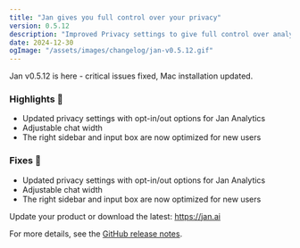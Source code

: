 ```yaml
---
title: "Jan gives you full control over your privacy"
version: 0.5.12
description: "Improved Privacy settings to give full control over analytics"
date: 2024-12-30
ogImage: "/assets/images/changelog/jan-v0.5.12.gif"
---
```



<ChangelogHeader title= "Jan v0.5.12: Improved Privacy settings to give full control over analytics." date="2024-12-30" ogImage= "/assets/images/changelog/jan-v0.5.12.gif"  />

Jan v0.5.12 is here - critical issues fixed, Mac installation updated.

### Highlights 🎉 

- Updated privacy settings with opt-in/out options for Jan Analytics
- Adjustable chat width
- The right sidebar and input box are now optimized for new users

### Fixes 💫
- Updated privacy settings with opt-in/out options for Jan Analytics
- Adjustable chat width
- The right sidebar and input box are now optimized for new users

Update your product or download the latest: https://jan.ai

For more details, see the [GitHub release notes](https://github.com/menloresearch/jan/releases/tag/v0.5.12).